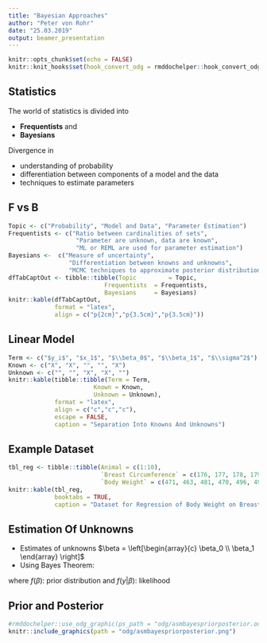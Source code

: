 ```yaml
---
title: "Bayesian Approaches"
author: "Peter von Rohr"
date: "25.03.2019"
output: beamer_presentation
---
```


```r
knitr::opts_chunk$set(echo = FALSE)
knitr::knit_hooks$set(hook_convert_odg = rmddochelper::hook_convert_odg)
```



## Statistics

The world of statistics is divided into

* __Frequentists__ and 
* __Bayesians__

Divergence in 

* understanding of probability
* differentiation between components of a model and the data
* techniques to estimate parameters



## F vs B
```r
Topic <- c("Probability", "Model and Data", "Parameter Estimation")
Frequentists <- c("Ratio between cardinalities of sets",
                   "Parameter are unknown, data are known",
                   "ML or REML are used for parameter estimation")
Bayesians <-  c("Measure of uncertainty",
                 "Differentiation between knowns and unknowns",
                 "MCMC techniques to approximate posterior distributions")
dfTabCaptOut <- tibble::tibble(Topic         = Topic,
                           Frequentists  = Frequentists,
                           Bayesians     = Bayesians)
knitr::kable(dfTabCaptOut, 
             format = "latex", 
             align = c("p{2cm}","p{3.5cm}","p{3.5cm}"))
```



## Linear Model
\begin{equation}
y_i = \beta_0 + \beta_1 x_{i1} + \epsilon_i \notag
\end{equation}

```r
Term <- c("$y_i$", "$x_1$", "$\\beta_0$", "$\\beta_1$", "$\\sigma^2$")
Known <- c("X", "X", "", "", "X")
Unknown <- c("", "", "X", "X", "")
knitr::kable(tibble::tibble(Term = Term,
                        Known = Known,
                        Unknown = Unknown), 
             format = "latex", 
             align = c("c","c","c"),
             escape = FALSE,
             caption = "Separation Into Knowns And Unknowns")
```




## Example Dataset

```r
tbl_reg <- tibble::tibble(Animal = c(1:10),
                          `Breast Circumference` = c(176, 177, 178, 179, 179, 180, 181, 182,183, 184),
                          `Body Weight` = c(471, 463, 481, 470, 496, 491, 518, 511, 510, 541))
knitr::kable(tbl_reg,
             booktabs = TRUE,
             caption = "Dataset for Regression of Body Weight on Breast Circumference for ten Animals")
```



## Estimation Of Unknowns
* Estimates of unknowns $\beta = \left[\begin{array}{c} \beta_0  \\  \beta_1 \end{array} \right]$
* Using Bayes Theorem:

\begin{align}
f(\beta | y) & =       \frac{f(\beta, y)}{f(y)} \notag \\
             & =       \frac{f(y | \beta)f(\beta)}{f(y)} \notag \\
             & \propto  f(y | \beta)f(\beta) \notag
\end{align}

where $f(\beta)$: prior distribution  and  $f(y|\beta)$: likelihood


## Prior and Posterior
```r
#rmddochelper::use_odg_graphic(ps_path = "odg/asmbayespriorposterior.odg")
knitr::include_graphics(path = "odg/asmbayespriorposterior.png")
```
